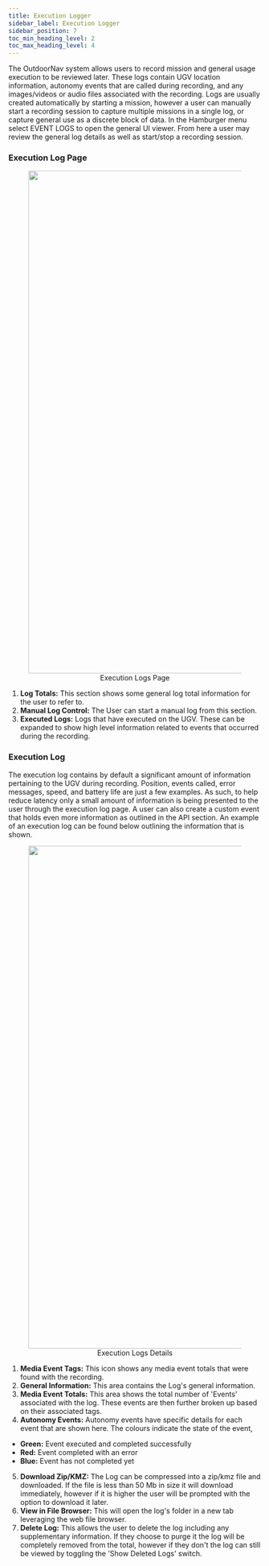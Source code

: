 ```yaml
---
title: Execution Logger
sidebar_label: Execution Logger
sidebar_position: 7
toc_min_heading_level: 2
toc_max_heading_level: 4
---
```


The OutdoorNav system allows users to record mission and general usage execution to be reviewed later. These logs contain UGV location information, autonomy
events that are called during recording, and any images/videos or audio files associated with the recording. Logs are usually created automatically by starting
a mission, however a user can manually start a recording session to capture multiple missions in a single log, or capture general use as a discrete block of data.
In the Hamburger menu select EVENT LOGS to open the general UI viewer. From here a user may review the general log details as well as start/stop a recording session.

### Execution Log Page

<center>
  <figure>
    <img
      src="/img/outdoornav_images/ui_execution_log_page.png"
      width="1000"
    />
    <figcaption>Execution Logs Page</figcaption>
  </figure>
</center>

1.  **Log Totals:** This section shows some general log total information for the user to refer to.
2.  **Manual Log Control:** The User can start a manual log from this section.
3.  **Executed Logs:** Logs that have executed on the UGV. These can be expanded to show high level information related to events that occurred during the recording.

### Execution Log

The execution log contains by default a significant amount of information pertaining to the UGV during recording. Position, events called, error messages, speed,
and battery life are just a few examples. As such, to help reduce latency only a small amount of information is being presented to the user through the execution log page.
A user can also create a custom event that holds even more information as outlined in the API section. An example of an execution log can be found below outlining the information
that is shown.

<center>
  <figure>
    <img
      src="/img/outdoornav_images/ui_execution_log_details.png"
      width="1000"
    />
    <figcaption>Execution Logs Details</figcaption>
  </figure>
</center>

1.  **Media Event Tags:** This icon shows any media event totals that were found with the recording.
2.  **General Information:** This area contains the Log's general information.
3.  **Media Event Totals:** This area shows the total number of 'Events' associated with the log. These events are then further broken up based on their associated tags.
4.  **Autonomy Events:** Autonomy events have specific details for each event that are shown here. The colours indicate the state of the event,

- **Green:** Event executed and completed successfully
- **Red:** Event completed with an error
- **Blue:** Event has not completed yet

5.  **Download Zip/KMZ:** The Log can be compressed into a zip/kmz file and downloaded. If the file is less than 50 Mb in size it will download immediately, however if it is higher the user will be prompted with the option to download it later.
6.  **View in File Browser:** This will open the log's folder in a new tab leveraging the web file browser.
7.  **Delete Log:** This allows the user to delete the log including any supplementary information. If they choose to purge it the log will be completely removed from the total, however if they don't the log can still be viewed by toggling the 'Show Deleted Logs' switch.
